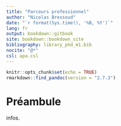 ```yaml
---
title: "Parcours professionnel"
author: "Nicolas Bressoud"
date: "`r format(Sys.time(), '%B, %Y')`"
lang: fr
output: bookdown::gitbook
site: bookdown::bookdown_site
bibliography: library_phd_m1.bib
nocite: "@*"
csl: apa.csl
---
```


<!-- rappel: le setup peut se régler et influencer tout le document.-->
```r
knitr::opts_chunk$set(echo = TRUE)
rmarkdown::find_pandoc(version = "2.7.3")

```




# Préambule

infos.